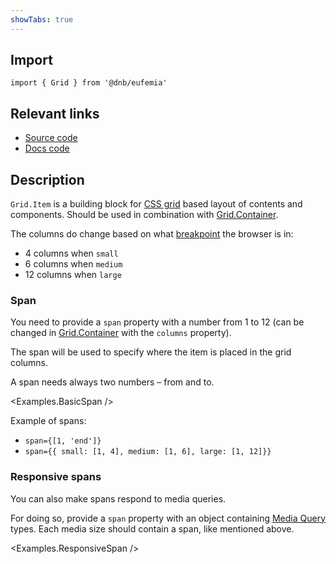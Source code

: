 ```yaml
---
showTabs: true
---
```



## Import

```tsx
import { Grid } from '@dnb/eufemia'
```

## Relevant links

- [Source code](https://github.com/dnbexperience/eufemia/tree/main/packages/dnb-eufemia/src/components/grid/Item)
- [Docs code](https://github.com/dnbexperience/eufemia/tree/main/packages/dnb-design-system-portal/src/docs/uilib/layout/grid/item/)

## Description

`Grid.Item` is a building block for [CSS grid](https://developer.mozilla.org/en-US/docs/Web/CSS/CSS_grid_layout) based layout of contents and components. Should be used in combination with [Grid.Container](/uilib/layout/grid/container/).

The columns do change based on what [breakpoint](/uilib/usage/layout/media-queries/) the browser is in:

- 4 columns when `small`
- 6 columns when `medium`
- 12 columns when `large`

### Span

You need to provide a `span` property with a number from 1 to 12 (can be changed in [Grid.Container](/uilib/layout/grid/container/) with the `columns` property).

The span will be used to specify where the item is placed in the grid columns.

A span needs always two numbers – from and to.

<Examples.BasicSpan />

Example of spans:

- `span={[1, 'end']}`
- `span={{ small: [1, 4], medium: [1, 6], large: [1, 12]}}`

### Responsive spans

You can also make spans respond to media queries.

For doing so, provide a `span` property with an object containing [Media Query](/uilib/usage/layout/media-queries/) types. Each media size should contain a span, like mentioned above.

<Examples.ResponsiveSpan />
